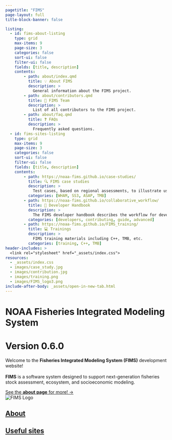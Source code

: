 ```yaml
---
pagetitle: "FIMS"
page-layout: full
title-block-banner: false

listing:
  - id: fims-about-listing
    type: grid
    max-items: 9
    page-size: 3
    categories: false
    sort-ui: false
    filter-ui: false
    fields: [title, description]
    contents:
        - path: about/index.qmd
          title: 💡 About FIMS
          description: >
            General information about the FIMS project.
        - path: about/contributors.qmd
          title: 👥 FIMS Team
          description: >
            List of all contributors to the FIMS project.
        - path: about/faq.qmd
          title: ❓ FAQs
          description: >
            Frequently asked questions.
  - id: fims-sites-listing
    type: grid
    max-items: 9
    page-size: 3
    categories: false
    sort-ui: false
    filter-ui: false
    fields: [title, description]
    contents:
        - path: https://noaa-fims.github.io/case-studies/
          title: 🔍 FIMS case studies
          description: >
            Test cases, based on regional assessments, to illustrate use of FIMS.
          categories: [WHAM, SS3, ASAP, TMB]
        - path: https://noaa-fims.github.io/collaborative_workflow/
          title: 📔 Developer Handbook
          description: >
            The FIMS developer handbook describes the workflow for developers and contributors.
          categories: [developers, contributing, guide, advanced]
        - path: https://noaa-fims.github.io/FIMS_training/
          title: 💻 Trainings
          description: >
            FIMS training materials including C++, TMB, etc.
          categories: [training, C++, TMB]
header-includes: >
  <link rel="stylesheet" href="_assets/index.css">
resources:
  - _assets/index.css
  - images/case_study.jpg
  - images/contribution.jpg
  - images/training.png
  - images/FIMS_logo3.png
include-after-body: _assets/open-in-new-tab.html
---
```


```{=html}
<div class="site-hero mb-5">
  <div class="site-intro">
    <h1 class="site-title text-primary mt-0 fw-lighter text-center text-sm-start">
      NOAA Fisheries Integrated Modeling System
    </h1>
    
    <h1 class="site-subtitle text-secondary mt-0 fw-lighter text-center text-sm-start">
      Version 0.6.0
    </h1>

    <div class="social-icon-links my-3" aria-hidden="true">
      <a
        class="link-primary"
        href="https://github.com/NOAA-FIMS"
        title="github"
        target="_blank"
        rel="noopener"
      >
        <i class="fab fa-github fa-lg fa-fw"></i>
      </a>

      <a
        class="link-primary"
        href="https://noaa-fims.r-universe.dev"
        title="r-project"
        target="_blank"
        rel="noopener"
      >
        <i class="fab fa-r-project fa-lg fa-fw"></i>
      </a>

      <a
        class="link-primary"
        href="https://noaa-fims.github.io/collaborative_workflow/"
        title="developer-handbook"
        target="_blank"
        rel="noopener"
      >
        <i class="fa fa-book fa-lg fa-fw"></i>
      </a>

      <a
        class="link-primary"
        href="https://nmfs-ost.github.io/noaa-fit/"
        title="FIT"
        target="_blank"
        rel="noopener"
      >
        <i class="fa fa-briefcase fa-lg fa-fw"></i>
      </a>
    </div>

    <p class="site-intro fs-5">
      Welcome to the <strong>Fisheries Integrated Modeling System (FIMS)</strong> 
      development website! <br>
      <br>
      <strong>FIMS</strong> is a software system designed to support next-generation 
      fisheries stock assessment, ecosystem, and socioeconomic modeling.
    </p>
    <a class="mt4 action text" href="/about">See the <strong>about page</strong> for more! →</a>
  </div>

  <div class="site-logo">
    <img src="images/FIMS_logo3.png" alt="FIMS Logo">
  </div>
</div>
```

## [About](about/index.qmd)

::: {#fims-about-listing}
:::

## [Useful sites](sites/sites_index.qmd)

::: {#fims-sites-listing}
:::